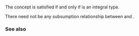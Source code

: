 {{cpp/experimental/ranges/title|Integral}}
{{cpp/experimental/ranges/concepts/navbar}}
{{ddcl|header=experimental/ranges/concepts|since=ranges|1=
template&lt; class T &gt;
concept bool Integral = std::is_integral&lt;T&gt;::value;
}}

The concept {{c|Integral&lt;T&gt;}} is satisfied if and only if {{tt|T}} is an integral type.

There need not be any subsumption relationship between {{c|Integral&lt;T&gt;}} and {{c|std::is_integral&lt;T&gt;::value}}. 

===See also===
{{dsc begin}}
{{dsc inc|cpp/types/dsc is_integral}}
{{dsc end}}

{{langlinks|zh}}